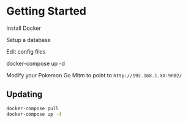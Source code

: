 # Getting Started

Install Docker

Setup a database

Edit config files

docker-compose up -d

Modify your Pokemon Go Mitm to point to `http://192.168.1.XX:9002/`

## Updating

```sh
docker-compose pull
docker-compose up -d
```
